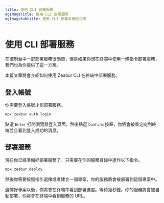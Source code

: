 ```yaml
---
title: 使用 CLI 部署服務
ogImageTitle: 使用 CLI 部署服務
ogImageSubtitle: 使用 CLI 部署本機程式碼
---
```


# 使用 CLI 部署服務

在控制台中一鍵部署服務很簡單，但是如果你想在終端中使用一條指令部署服務，我們也為你提供了這一方案。

本篇文章將會介紹如何使用 Zeabur CLI 在終端中部署服務。

## 登入帳號

你需要登入帳號才能部署服務。

```bash
npx zeabur auth login
```

點選 `Enter` 打開瀏覽器登入頁面，然後點選 `Confirm` 按鈕，你將會被重定向到終端並且看到登入成功的消息。

## 部署服務

現在你已經準備好部署服務了，只需要在你的服務目錄中運作以下指令。

```bash
npx zeabur deploy
```

然後你需要按照指引選擇或者建立一個專案，你的服務將會被部署到這個專案中。

選擇好專案以後，你將會在終端中看到部署進度。等待幾秒鐘，你的服務將會被自動部署，你將會在終端中看到服務的 URL。
